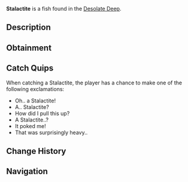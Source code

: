 {{FishInfobox
|image          = Stalactite.png
|rarity         = Trash
|sea            = First Sea
|location       = [[Desolate Deep]]
|sublocation    = 
|sources        = Coral Geode, Crab Cage, Fishing Rod
|radar_location = 
|xp             = 20
|weather        = 
|time           = 
|season         = 
|bait           = Magnet
|base_weight    = 13
|base_value     = 35
|weight_range   = 7
|base_chance    = 2200
|base_resil     = 80
}}
'''Stalactite''' is a {{Rarity|Trash}} fish found in the [[Desolate Deep]].

== Description ==
{{Description|A sharp and spiky rock formation that has fallen from the ceiling of a formidable cavern.|Bestiary Entry}}

== Obtainment ==
{{Description|Find it fallen in the waters of the Desolate Deep.|Bestiary Hint}}
{{Fish Availability|
Desolate Deep/Brine Pool
Desolate Deep/Desolate Pocket
|top_rods      = 
Flimsy Rod\295799.74\370555.97;
Training Rod\291228.29\407343.54;
Krampus's Rod\189424.02\298500.08;
Leviathan's Fang Rod\185828.09\255753.43;
Magma Rod\183466.77\289113.29;
Buddy Bond Rod\144199.08\249586.22;
Fast Rod\180299.71\301295.26;
Heaven's Rod\147018.93\199349.92;
Trident Rod\177458.07\173951.32;
Free Spirit Rod\174907.62\173642.09;
Ethereal Prism Rod\163116.75\275811.03;
No-Life Rod\160852.31\232623.85;
Seraphic Rod\159286.32\247206.1;
Challenger's Rod\152662.25\213073.21;
Rod Of The Forgotten Fang\152487.89\223724.54;
Rod Of The Exalted One\151376.76\201054.69;
Rod Of The Depths\150539.67\198643.84;
Blazebringer Rod\150485.23\183213.73;
Depthseeker Rod\150397.25\174149.69;
Verdant Shear Rod\149494.14\191426.74;
Zeus Rod\149414.74\194189.35;
Avalanche Rod\145871\156030.72;
Volcanic Rod\142583.88\147360.92;
Steady Rod\76857.6\74267.78
|recommended   = Training Rod
}}

== Catch Quips ==
When catching a Stalactite, the player has a chance to make one of the following exclamations:
* Oh.. a Stalactite!
* A.. Stalactite?
* How did I pull this up?
* A Stalactite..?
* It poked me!
* That was surprisingly heavy..

== Change History ==
{{Change History|{{subst:Current Version}}}}

== Navigation ==
{{Fish Navbox|Desolate Deep}}